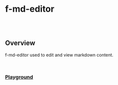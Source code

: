 
<Meta of={FMdEditorStories} />

# f-md-editor

<br />

<br />

## Overview

<f-divider />

f-md-editor used to edit and view markdown content.

<br />

### [Playground](/story/cldcvr-flow-md-editor-components-f-md-editor--playground)

<Canvas>
	<Story of={FMdEditorStories.Playground} />
</Canvas>

<br />
